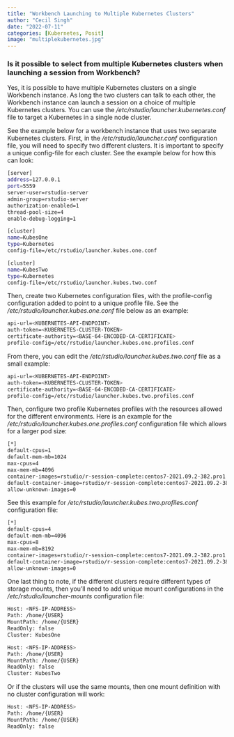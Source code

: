```yaml
---
title: "Workbench Launching to Multiple Kubernetes Clusters"
author: "Cecil Singh"
date: "2022-07-11"
categories: [Kubernetes, Posit]
image: "multiplekubernetes.jpg"
---
```


### Is it possible to select from multiple Kubernetes clusters when launching a session from Workbench?

Yes, it is possible to have multiple Kubernetes clusters on a single Workbench instance. As long the two clusters can talk to each other, the Workbench instance can launch a session on a choice of multiple Kubernetes clusters. You can use the */etc/rstudio/launcher.kubernetes.conf* file to target a Kubernetes in a single node cluster.

See the example below for a workbench instance that uses two separate Kubernetes clusters. First, in the */etc/rstudio/launcher.conf* configuration file, you will need to specify two different clusters. It is important to specify a unique config-file for each cluster. See the example below for how this can look:

```bash
[server]
address=127.0.0.1
port=5559
server-user=rstudio-server
admin-group=rstudio-server
authorization-enabled=1
thread-pool-size=4
enable-debug-logging=1

[cluster]
name=KubesOne
type=Kubernetes
config-file=/etc/rstudio/launcher.kubes.one.conf

[cluster]
name=KubesTwo
type=Kubernetes
config-file=/etc/rstudio/launcher.kubes.two.conf
```

Then, create two Kubernetes configuration files, with the profile-config configuration added to point to a unique profile file. See the */etc/rstudio/launcher.kubes.one.conf* file below as an example:

```bash
api-url=<KUBERNETES-API-ENDPOINT>
auth-token=<KUBERNETES-CLUSTER-TOKEN>
certificate-authority=<BASE-64-ENCODED-CA-CERTIFICATE>
profile-config=/etc/rstudio/launcher.kubes.one.profiles.conf
```
From there, you can edit the */etc/rstudio/launcher.kubes.two.conf* file as a small example:

```bash
api-url=<KUBERNETES-API-ENDPOINT>
auth-token=<KUBERNETES-CLUSTER-TOKEN>
certificate-authority=<BASE-64-ENCODED-CA-CERTIFICATE>
profile-config=/etc/rstudio/launcher.kubes.two.profiles.conf
```

Then, configure two profile Kubernetes profiles with the resources allowed for the different environments. Here is an example for the */etc/rstudio/launcher.kubes.one.profiles.conf* configuration file which allows for a larger pod size:

```bash
[*]
default-cpus=1
default-mem-mb=1024
max-cpus=4
max-mem-mb=4096
container-images=rstudio/r-session-complete:centos7-2021.09.2-382.pro1
default-container-image=rstudio/r-session-complete:centos7-2021.09.2-382.pro1
allow-unknown-images=0
```

See this example for */etc/rstudio/launcher.kubes.two.profiles.conf* configuration file:

```bash
[*]
default-cpus=4
default-mem-mb=4096
max-cpus=8
max-mem-mb=8192
container-images=rstudio/r-session-complete:centos7-2021.09.2-382.pro1
default-container-image=rstudio/r-session-complete:centos7-2021.09.2-382.pro1
allow-unknown-images=0
```

One last thing to note, if the different clusters require different types of storage mounts, then you'll need to add unique mount configurations in the */etc/rstudio/launcher-mounts* configuration file:

```bash
Host: <NFS-IP-ADDRESS>
Path: /home/{USER}
MountPath: /home/{USER}
ReadOnly: false
Cluster: KubesOne

Host: <NFS-IP-ADDRESS>
Path: /home/{USER}
MountPath: /home/{USER}
ReadOnly: false
Cluster: KubesTwo
```

Or if the clusters will use the same mounts, then one mount definition with no cluster configuration will work:

```bash
Host: <NFS-IP-ADDRESS>
Path: /home/{USER}
MountPath: /home/{USER}
ReadOnly: false
```